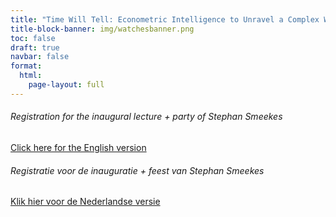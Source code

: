 ```yaml
---
title: "Time Will Tell: Econometric Intelligence to Unravel a Complex World"
title-block-banner: img/watchesbanner.png
toc: false
draft: true
navbar: false
format: 
  html:
    page-layout: full
---
```



###### Registration for the inaugural lecture + party of Stephan Smeekes

[Click here for the English version](https://maastrichtuniversity.eu.qualtrics.com/jfe/form/SV_0HZ7B7iEnrhbby6?Q_Language=EN)

###### Registratie voor de inauguratie + feest van Stephan Smeekes

[Klik hier voor de Nederlandse versie](https://maastrichtuniversity.eu.qualtrics.com/jfe/form/SV_0HZ7B7iEnrhbby6?Q_Language=NL)

<!-- <iframe src="https://maastrichtuniversity.eu.qualtrics.com/jfe/form/SV_0HZ7B7iEnrhbby6" width="100%" height="800" frameborder="0"></iframe> -->
